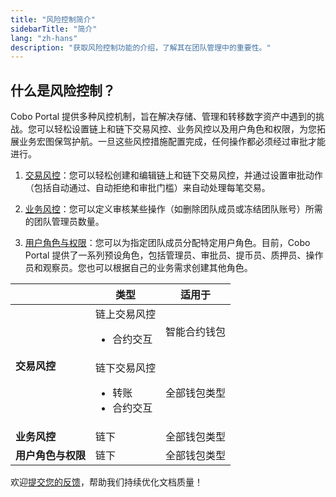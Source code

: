 ```yaml
---
title: "风险控制简介"
sidebarTitle: "简介"
lang: "zh-hans"
description: "获取风险控制功能的介绍，了解其在团队管理中的重要性。"
---
```


## 什么是风险控制？

Cobo Portal 提供多种风控机制，旨在解决存储、管理和转移数字资产中遇到的挑战。您可以轻松设置链上和链下交易风控、业务风控以及用户角色和权限，为您拓展业务宏图保驾护航。一旦这些风控措施配置完成，任何操作都必须经过审批才能进行。

1. [交易风控](/cn/portal/risk-controls/tx-policies-overview)：您可以轻松创建和编辑链上和链下交易风控，并通过设置审批动作（包括自动通过、自动拒绝和审批门槛）来自动处理每笔交易。

2. [业务风控](/cn/portal/organization/governance-intro)：您可以定义审核某些操作（如删除团队成员或冻结团队账号）所需的团队管理员数量。

3. [用户角色与权限](/cn/portal/organization/roles-and-permissions)：您可以为指定团队成员分配特定用户角色。目前，Cobo Portal 提供了一系列预设角色，包括管理员、审批员、提币员、质押员、操作员和观察员。您也可以根据自己的业务需求创建其他角色。


<table className="table">
  <thead>
    <tr>
      <th></th>
      <th>类型</th>
      <th>适用于</th>
    </tr>
  </thead>
  <tbody>
    <tr>
      <td rowSpan="2"><strong>交易风控</strong></td>
      <td>链上交易风控<ul><li>合约交互</li></ul></td>
      <td>智能合约钱包</td>
    </tr>
    <tr>
      <td>链下交易风控<ul><li>转账</li><li>合约交互</li></ul></td>
      <td>全部钱包类型</td>
    </tr>
    <tr>
      <td><strong>业务风控</strong></td>
      <td>链下</td>
      <td>全部钱包类型</td>
    </tr>
    <tr>
      <td><strong>用户角色与权限</strong></td>
      <td>链下</td>
      <td>全部钱包类型</td>
    </tr>
  </tbody>
</table>

<Tip>欢迎[提交您的反馈](https://forms.zohopublic.com/cobo/form/DocumentFeedbackForm/formperma/QvLOhxJv1_JMsJ-1dleZ8Itb_7rzN-LtgvsDdxosoVI?referrername=manuals)，帮助我们持续优化文档质量！</Tip>